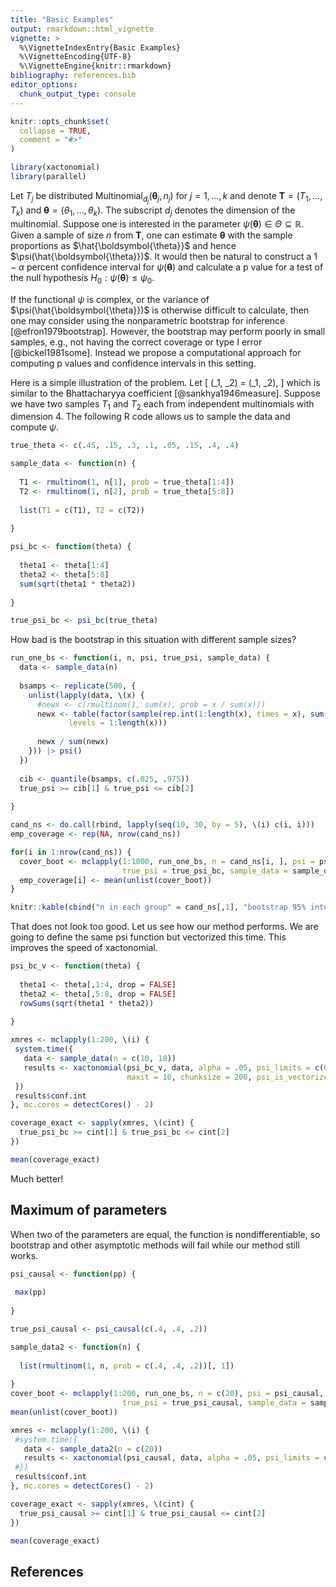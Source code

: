```yaml
---
title: "Basic Examples"
output: rmarkdown::html_vignette
vignette: >
  %\VignetteIndexEntry{Basic Examples}
  %\VignetteEncoding{UTF-8}
  %\VignetteEngine{knitr::rmarkdown}
bibliography: references.bib
editor_options: 
  chunk_output_type: console
---
```


```r
knitr::opts_chunk$set(
  collapse = TRUE,
  comment = "#>"
)
```

```r
library(xactonomial)
library(parallel)
```

Let $T_j$ be distributed $\mbox{Multinomial}_{d_j}(\boldsymbol{\theta}_j, n_j)$ for $j = 1, \ldots, k$ and denote $\boldsymbol{T} = (T_1, \ldots, T_k)$ and $\boldsymbol{\theta} = (\theta_1, \ldots, \theta_k)$. The subscript $d_j$ denotes the dimension of the multinomial. Suppose one is interested in the parameter $\psi(\boldsymbol{\theta}) \in \Theta \subseteq \mathbb{R}$. Given a sample of size $n$ from $\boldsymbol{T}$, one can estimate $\boldsymbol{\theta}$ with the sample proportions as $\hat{\boldsymbol{\theta}}$ and hence $\psi(\hat{\boldsymbol{\theta}})$. It would then be natural to construct a $1 - \alpha$ percent confidence interval for $\psi(\boldsymbol{\theta})$ and calculate a p value for a test of the null hypothesis $H_0: \psi(\boldsymbol{\theta}) \leq \psi_0$. 

If the functional $\psi$ is complex, or the variance of $\psi(\hat{\boldsymbol{\theta}})$ is otherwise difficult to calculate, then one may consider using the nonparametric bootstrap for inference [@efron1979bootstrap]. However, the bootstrap may perform poorly in small samples, e.g., not having the correct coverage or type I error [@bickel1981some]. Instead we propose a computational approach for computing p values and confidence intervals in this setting. 

Here is a simple illustration of the problem. Let 
\[
\psi(\theta_1, \theta_2) = \sum \sqrt(\theta_1, \theta_2), 
\]
which is similar to the Bhattacharyya coefficient [@sankhya1946measure]. Suppose we have two samples $T_1$ and $T_2$ each from independent multinomials with dimension 4. The following R code allows us to sample the data and compute $\psi$. 

```r
true_theta <- c(.45, .15, .3, .1, .05, .15, .4, .4)

sample_data <- function(n) {
  
  T1 <- rmultinom(1, n[1], prob = true_theta[1:4])
  T2 <- rmultinom(1, n[2], prob = true_theta[5:8])
  
  list(T1 = c(T1), T2 = c(T2))
  
}

psi_bc <- function(theta) {
  
  theta1 <- theta[1:4]
  theta2 <- theta[5:8]
  sum(sqrt(theta1 * theta2))
  
}

true_psi_bc <- psi_bc(true_theta)
```



How bad is the bootstrap in this situation with different sample sizes? 


```r
run_one_bs <- function(i, n, psi, true_psi, sample_data) {
  data <- sample_data(n)
  
  bsamps <- replicate(500, {
    unlist(lapply(data, \(x) {
      #newx <- c(rmultinom(1, sum(x), prob = x / sum(x)))
      newx <- table(factor(sample(rep.int(1:length(x), times = x), sum(x), replace = TRUE), 
             levels = 1:length(x)))
      
      newx / sum(newx)
    })) |> psi()
  })
  
  cib <- quantile(bsamps, c(.025, .975))
  true_psi >= cib[1] & true_psi <= cib[2]
    
}

cand_ns <- do.call(rbind, lapply(seq(10, 30, by = 5), \(i) c(i, i)))
emp_coverage <- rep(NA, nrow(cand_ns))

for(i in 1:nrow(cand_ns)) {
  cover_boot <- mclapply(1:1000, run_one_bs, n = cand_ns[i, ], psi = psi_bc, 
                         true_psi = true_psi_bc, sample_data = sample_data, mc.cores = detectCores() - 4)
  emp_coverage[i] <- mean(unlist(cover_boot))
}

knitr::kable(cbind("n in each group" = cand_ns[,1], "bootstrap 95% interval coverage" = emp_coverage))
```

That does not look too good. Let us see how our method performs. We are going to define the same psi function but vectorized this time. This improves the speed of xactonomial.


```r

psi_bc_v <- function(theta) {
  
  theta1 <- theta[,1:4, drop = FALSE]
  theta2 <- theta[,5:8, drop = FALSE]
  rowSums(sqrt(theta1 * theta2))
  
}

xmres <- mclapply(1:200, \(i) {
 system.time({
   data <- sample_data(n = c(10, 10))
   results <- xactonomial(psi_bc_v, data, alpha = .05, psi_limits = c(0,1), 
                          maxit = 10, chunksize = 200, psi_is_vectorized = TRUE)
 })
 results$conf.int
}, mc.cores = detectCores() - 2)

coverage_exact <- sapply(xmres, \(cint) {
  true_psi_bc >= cint[1] & true_psi_bc <= cint[2]
})

mean(coverage_exact)
```


Much better!

## Maximum of parameters

When two of the parameters are equal, the function is nondifferentiable, so bootstrap and other asymptotic methods will fail while our method still works. 

```r
psi_causal <- function(pp) {
  
 max(pp)
  
}

true_psi_causal <- psi_causal(c(.4, .4, .2))

sample_data2 <- function(n) {
  
  list(rmultinom(1, n, prob = c(.4, .4, .2))[, 1])
  
}
cover_boot <- mclapply(1:200, run_one_bs, n = c(20), psi = psi_causal, 
                         true_psi = true_psi_causal, sample_data = sample_data2, mc.cores = detectCores() - 4)
mean(unlist(cover_boot))

xmres <- mclapply(1:200, \(i) {
 #system.time({
   data <- sample_data2(n = c(20))
   results <- xactonomial(psi_causal, data, alpha = .05, psi_limits = c(1/3,1), maxit = 100, chunksize = 100)
 #})
 results$conf.int
}, mc.cores = detectCores() - 2)

coverage_exact <- sapply(xmres, \(cint) {
  true_psi_causal >= cint[1] & true_psi_causal <= cint[2]
})

mean(coverage_exact)

```


## References
